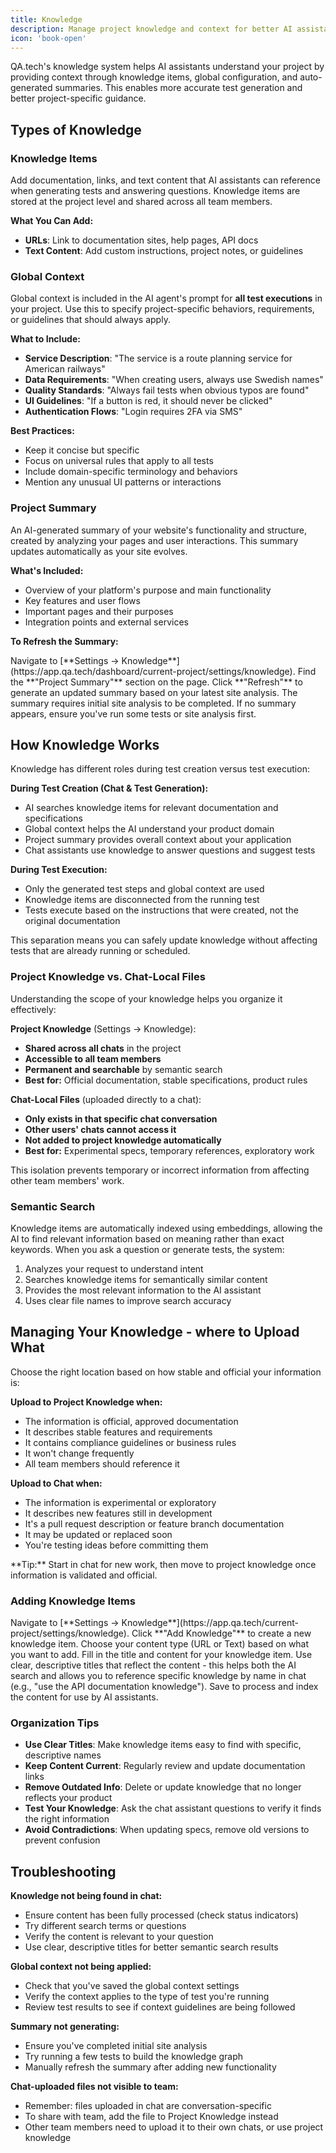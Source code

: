 ```yaml
---
title: Knowledge
description: Manage project knowledge and context for better AI assistance
icon: 'book-open'
---
```


QA.tech's knowledge system helps AI assistants understand your project by providing context through knowledge items, global configuration, and auto-generated summaries. This enables more accurate test generation and better project-specific guidance.

## Types of Knowledge

### Knowledge Items

Add documentation, links, and text content that AI assistants can reference when generating tests and answering questions. Knowledge items are stored at the project level and shared across all team members.

**What You Can Add:**

- **URLs**: Link to documentation sites, help pages, API docs
- **Text Content**: Add custom instructions, project notes, or guidelines

### Global Context

Global context is included in the AI agent's prompt for **all test executions** in your project. Use this to specify project-specific behaviors, requirements, or guidelines that should always apply.

**What to Include:**

- **Service Description**: "The service is a route planning service for American railways"
- **Data Requirements**: "When creating users, always use Swedish names"
- **Quality Standards**: "Always fail tests when obvious typos are found"
- **UI Guidelines**: "If a button is red, it should never be clicked"
- **Authentication Flows**: "Login requires 2FA via SMS"

**Best Practices:**

- Keep it concise but specific
- Focus on universal rules that apply to all tests
- Include domain-specific terminology and behaviors
- Mention any unusual UI patterns or interactions

### Project Summary

An AI-generated summary of your website's functionality and structure, created by analyzing your pages and user interactions. This summary updates automatically as your site evolves.

**What's Included:**

- Overview of your platform's purpose and main functionality
- Key features and user flows
- Important pages and their purposes
- Integration points and external services

**To Refresh the Summary:**

<Steps>
  <Step title="Navigate to Knowledge Settings">
    Navigate to [**Settings →
    Knowledge**](https://app.qa.tech/dashboard/current-project/settings/knowledge).
  </Step>
  <Step title="Find Project Summary">
    Find the **"Project Summary"** section on the page.
  </Step>
  <Step title="Refresh Summary">
    Click **"Refresh"** to generate an updated summary based on your latest site
    analysis.
  </Step>
</Steps>

<Note>
  The summary requires initial site analysis to be completed. If no summary
  appears, ensure you've run some tests or site analysis first.
</Note>

## How Knowledge Works


Knowledge has different roles during test creation versus test execution:

**During Test Creation (Chat & Test Generation):**
- AI searches knowledge items for relevant documentation and specifications
- Global context helps the AI understand your product domain
- Project summary provides overall context about your application
- Chat assistants use knowledge to answer questions and suggest tests

**During Test Execution:**
- Only the generated test steps and global context are used
- Knowledge items are disconnected from the running test
- Tests execute based on the instructions that were created, not the original documentation

This separation means you can safely update knowledge without affecting tests that are already running or scheduled.

### Project Knowledge vs. Chat-Local Files

Understanding the scope of your knowledge helps you organize it effectively:

**Project Knowledge** (Settings → Knowledge):
- **Shared across all chats** in the project
- **Accessible to all team members**
- **Permanent and searchable** by semantic search
- **Best for:** Official documentation, stable specifications, product rules

**Chat-Local Files** (uploaded directly to a chat):
- **Only exists in that specific chat conversation**
- **Other users' chats cannot access it**
- **Not added to project knowledge automatically**
- **Best for:** Experimental specs, temporary references, exploratory work

This isolation prevents temporary or incorrect information from affecting other team members' work.

### Semantic Search

Knowledge items are automatically indexed using embeddings, allowing the AI to find relevant information based on meaning rather than exact keywords. When you ask a question or generate tests, the system:

1. Analyzes your request to understand intent
2. Searches knowledge items for semantically similar content
3. Provides the most relevant information to the AI assistant
4. Uses clear file names to improve search accuracy

## Managing Your Knowledge - where to Upload What

Choose the right location based on how stable and official your information is:

**Upload to Project Knowledge when:**
- The information is official, approved documentation
- It describes stable features and requirements
- It contains compliance guidelines or business rules
- It won't change frequently
- All team members should reference it

**Upload to Chat when:**
- The information is experimental or exploratory
- It describes new features still in development
- It's a pull request description or feature branch documentation
- It may be updated or replaced soon
- You're testing ideas before committing them

<Note>
**Tip:** Start in chat for new work, then move to project knowledge once information is validated and official.
</Note>

### Adding Knowledge Items

<Steps>
  <Step title="Navigate to Knowledge Settings">
    Navigate to [**Settings →
    Knowledge**](https://app.qa.tech/current-project/settings/knowledge).
  </Step>
  <Step title="Add New Knowledge">
    Click **"Add Knowledge"** to create a new knowledge item.
  </Step>
  <Step title="Choose Content Type">
    Choose your content type (URL or Text) based on what you want to add.
  </Step>
  <Step title="Fill in Details">
    Fill in the title and content for your knowledge item. Use clear,
    descriptive titles that reflect the content - this helps both the AI search
    and allows you to reference specific knowledge by name in chat (e.g., "use
    the API documentation knowledge").
  </Step>
  <Step title="Save and Process">
    Save to process and index the content for use by AI assistants.
  </Step>
</Steps>

### Organization Tips

- **Use Clear Titles**: Make knowledge items easy to find with specific, descriptive names
- **Keep Content Current**: Regularly review and update documentation links
- **Remove Outdated Info**: Delete or update knowledge that no longer reflects your product
- **Test Your Knowledge**: Ask the chat assistant questions to verify it finds the right information
- **Avoid Contradictions**: When updating specs, remove old versions to prevent confusion

## Troubleshooting

**Knowledge not being found in chat:**

- Ensure content has been fully processed (check status indicators)
- Try different search terms or questions
- Verify the content is relevant to your question
- Use clear, descriptive titles for better semantic search results

**Global context not being applied:**

- Check that you've saved the global context settings
- Verify the context applies to the type of test you're running
- Review test results to see if context guidelines are being followed

**Summary not generating:**

- Ensure you've completed initial site analysis
- Try running a few tests to build the knowledge graph
- Manually refresh the summary after adding new functionality

**Chat-uploaded files not visible to team:**

- Remember: files uploaded in chat are conversation-specific
- To share with team, add the file to Project Knowledge instead
- Other team members need to upload it to their own chats, or use project knowledge
